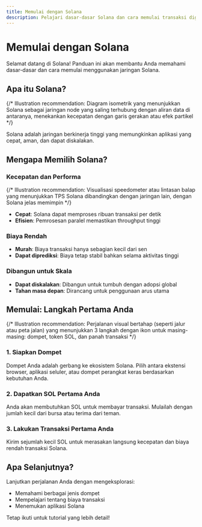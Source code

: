```yaml
---
title: Memulai dengan Solana
description: Pelajari dasar-dasar Solana dan cara memulai transaksi digital
---
```


# Memulai dengan Solana

Selamat datang di Solana! Panduan ini akan membantu Anda memahami dasar-dasar
dan cara memulai menggunakan jaringan Solana.

## Apa itu Solana?

{/* Illustration recommendation: Diagram isometrik yang menunjukkan Solana sebagai jaringan node yang saling terhubung dengan aliran data di antaranya, menekankan kecepatan dengan garis gerakan atau efek partikel */}

Solana adalah jaringan berkinerja tinggi yang memungkinkan aplikasi yang cepat,
aman, dan dapat diskalakan.

## Mengapa Memilih Solana?

### Kecepatan dan Performa

{/* Illustration recommendation: Visualisasi speedometer atau lintasan balap yang menunjukkan TPS Solana dibandingkan dengan jaringan lain, dengan Solana jelas memimpin */}

- **Cepat**: Solana dapat memproses ribuan transaksi per detik
- **Efisien**: Pemrosesan paralel memastikan throughput tinggi

### Biaya Rendah

- **Murah**: Biaya transaksi hanya sebagian kecil dari sen
- **Dapat diprediksi**: Biaya tetap stabil bahkan selama aktivitas tinggi

### Dibangun untuk Skala

- **Dapat diskalakan**: Dibangun untuk tumbuh dengan adopsi global
- **Tahan masa depan**: Dirancang untuk penggunaan arus utama

## Memulai: Langkah Pertama Anda

{/* Illustration recommendation: Perjalanan visual bertahap (seperti jalur atau peta jalan) yang menunjukkan 3 langkah dengan ikon untuk masing-masing: dompet, token SOL, dan panah transaksi */}

### 1. Siapkan Dompet

Dompet Anda adalah gerbang ke ekosistem Solana. Pilih antara ekstensi browser,
aplikasi seluler, atau dompet perangkat keras berdasarkan kebutuhan Anda.

### 2. Dapatkan SOL Pertama Anda

Anda akan membutuhkan SOL untuk membayar transaksi. Mulailah dengan jumlah kecil
dari bursa atau terima dari teman.

### 3. Lakukan Transaksi Pertama Anda

Kirim sejumlah kecil SOL untuk merasakan langsung kecepatan dan biaya rendah
transaksi Solana.

## Apa Selanjutnya?

Lanjutkan perjalanan Anda dengan mengeksplorasi:

- Memahami berbagai jenis dompet
- Mempelajari tentang biaya transaksi
- Menemukan aplikasi Solana

Tetap ikuti untuk tutorial yang lebih detail!